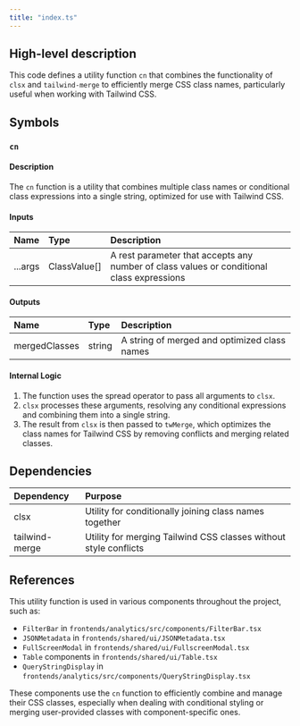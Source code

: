 ```yaml
---
title: "index.ts"
---
```


## High-level description
This code defines a utility function `cn` that combines the functionality of `clsx` and `tailwind-merge` to efficiently merge CSS class names, particularly useful when working with Tailwind CSS.

## Symbols

### `cn`
#### Description
The `cn` function is a utility that combines multiple class names or conditional class expressions into a single string, optimized for use with Tailwind CSS.

#### Inputs
| Name | Type | Description |
|:-----|:-----|:------------|
| ...args | ClassValue[] | A rest parameter that accepts any number of class values or conditional class expressions |

#### Outputs
| Name | Type | Description |
|:-----|:-----|:------------|
| mergedClasses | string | A string of merged and optimized class names |

#### Internal Logic
1. The function uses the spread operator to pass all arguments to `clsx`.
2. `clsx` processes these arguments, resolving any conditional expressions and combining them into a single string.
3. The result from `clsx` is then passed to `twMerge`, which optimizes the class names for Tailwind CSS by removing conflicts and merging related classes.

## Dependencies
| Dependency | Purpose |
|:-----------|:--------|
| clsx | Utility for conditionally joining class names together |
| tailwind-merge | Utility for merging Tailwind CSS classes without style conflicts |

## References
This utility function is used in various components throughout the project, such as:
- `FilterBar` in `frontends/analytics/src/components/FilterBar.tsx`
- `JSONMetadata` in `frontends/shared/ui/JSONMetadata.tsx`
- `FullScreenModal` in `frontends/shared/ui/FullscreenModal.tsx`
- `Table` components in `frontends/shared/ui/Table.tsx`
- `QueryStringDisplay` in `frontends/analytics/src/components/QueryStringDisplay.tsx`

These components use the `cn` function to efficiently combine and manage their CSS classes, especially when dealing with conditional styling or merging user-provided classes with component-specific ones.